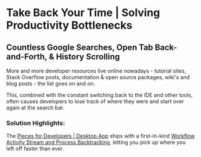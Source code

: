 # **Take Back Your Time** | Solving Productivity Bottlenecks
## Countless Google Searches, Open Tab Back-and-Forth, & History Scrolling
More and more developer resources live online nowadays - tutorial sites, Stack Overflow posts, documentation & open source packages, wiki's and blog posts - the list goes on and on.

This, combined with the constant switching back to the IDE and other tools, often causes developers to lose track of where they were and start over again at the search bar.
### Solution Highlights:
The <a href="{{ links.website.home }}">Pieces for Developers | Desktop App</a> ships with a first-in-kind <a href="{{ links.internal.global_search_suggestion_reuse }}">Workflow Activity Stream and Process Backtracking</a>, letting you pick up where you left off faster than ever.
